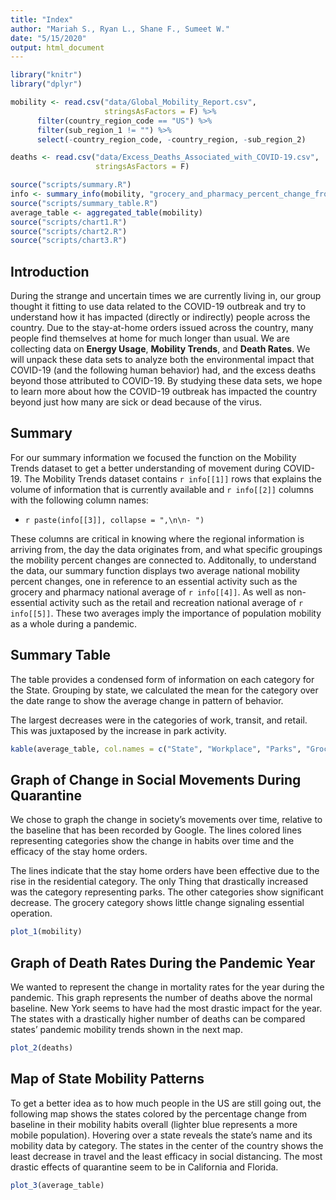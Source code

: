 ```yaml
---
title: "Index"
author: "Mariah S., Ryan L., Shane F., Sumeet W."
date: "5/15/2020"
output: html_document
---
```


```r
library("knitr")
library("dplyr")

mobility <- read.csv("data/Global_Mobility_Report.csv",
                     stringsAsFactors = F) %>%
      filter(country_region_code == "US") %>%
      filter(sub_region_1 != "") %>%
      select(-country_region_code, -country_region, -sub_region_2)

deaths <- read.csv("data/Excess_Deaths_Associated_with_COVID-19.csv",
                   stringsAsFactors = F)

source("scripts/summary.R")
info <- summary_info(mobility, "grocery_and_pharmacy_percent_change_from_baseline", "retail_and_recreation_percent_change_from_baseline")
source("scripts/summary_table.R")
average_table <- aggregated_table(mobility)
source("scripts/chart1.R")
source("scripts/chart2.R")
source("scripts/chart3.R")
```

## Introduction

During the strange and uncertain times we are currently living in, our group thought it fitting to use data related to the COVID-19 outbreak and try to understand how it has impacted (directly or indirectly) people across the country. Due to the stay-at-home orders issued across the country, many people find themselves at home for much longer than usual. We are collecting data on **Energy Usage**, **Mobility Trends**, and **Death   Rates**. We will unpack these data sets to analyze both the environmental impact that   COVID-19 (and the following human behavior) had, and the excess deaths beyond those   attributed to COVID-19. By studying these data sets, we hope to learn more about how the COVID-19 outbreak has impacted the country beyond just how many are sick or dead because of the virus.

## Summary

For our summary information we focused the function on the Mobility Trends dataset to get a better understanding of movement during COVID-19. The Mobility Trends dataset contains `r info[[1]]` rows that explains the volume of information that is currently available  and `r info[[2]]` columns with the following column names:

- `r paste(info[[3]], collapse = ",\n\n- ")`

These columns are critical in knowing where the regional information is arriving from, the day the data originates from, and what specific groupings the mobility percent changes are connected to. Additonally, to understand the data, our summary function displays two average national mobility percent changes, one in reference to an essential activity such as the grocery and pharmacy national average of `r info[[4]]`. As well as non-essential activity such as the retail and recreation national average of `r info[[5]]`. These two averages imply the importance of population mobility as a whole during a pandemic.

## Summary Table
The table provides a condensed form of information on each category for the State. Grouping by state, we calculated the mean for the category over the date range to show the average change in pattern of behavior.

The largest decreases were in the categories of work, transit, and retail. This was juxtaposed by the increase in park activity.
``` r
kable(average_table, col.names = c("State", "Workplace", "Parks", "Grocery", "Retail", "Transit", "Residence"))
```

## Graph of Change in Social Movements During Quarantine

We chose to graph the change in society's movements over time, relative to the baseline that has been recorded by Google. The lines colored lines representing categories show the change in habits over time and the efficacy of the stay home orders.

The lines indicate that the stay home orders have been effective due to the rise in the residential category. The only Thing that drastically increased was the category representing parks. The other categories show significant decrease. The grocery category shows little change signaling essential operation.

```r
plot_1(mobility)
```

## Graph of Death Rates During the Pandemic Year

We wanted to represent the change in mortality rates for the year during the pandemic. This graph represents the number of deaths above the normal baseline. New York seems to have had the most drastic impact for the year. The states with a drastically higher number of deaths can be compared states' pandemic mobility trends shown in the next map.

```r
plot_2(deaths)
```

## Map of State Mobility Patterns

To get a better idea as to how much people in the US are still going out, the following map shows the states colored by the percentage change from baseline in their mobility habits overall (lighter blue represents a more mobile population). Hovering over a state reveals the state's name and its mobility data by category. The states in the center of the country shows the least decrease in travel and the least efficacy in social distancing. The most drastic effects of quarantine seem to be in California and Florida.

```r
plot_3(average_table)
```